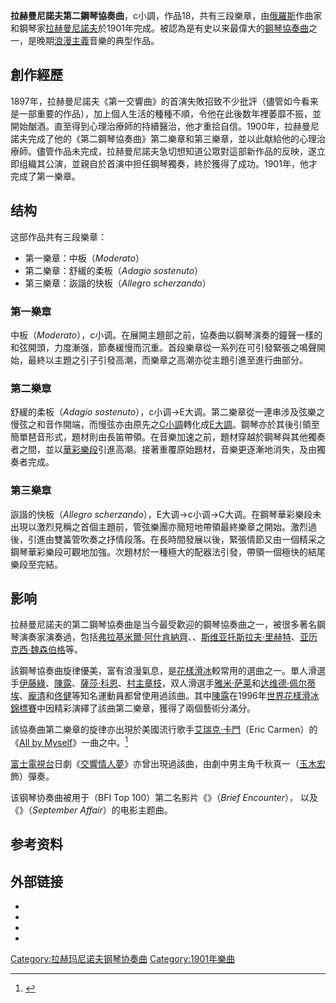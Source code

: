 '''拉赫曼尼諾夫第二鋼琴協奏曲'''，c小調，作品18，共有三段樂章，由[[俄羅斯|俄羅斯]]作曲家和鋼琴家[[拉赫曼尼諾夫|拉赫曼尼諾夫]]於1901年完成。被認為是有史以来最偉大的[[鋼琴協奏曲|鋼琴協奏曲]]之一，是晚期[[浪漫主義|浪漫主義]]音樂的典型作品。

==創作經歷==
1897年，拉赫曼尼諾夫《第一交響曲》的首演失敗招致不少批評（儘管如今看来是一部重要的作品），加上個人生活的種種不順，令他在此後数年裡萎靡不振，並開始酗酒。直至得到心理治療師的持續醫治，他才重拾自信。1900年，拉赫曼尼諾夫完成了他的《第二鋼琴協奏曲》第二樂章和第三樂章，並以此献給他的心理治療師。儘管作品未完成，拉赫曼尼諾夫急切想知道公眾對這部新作品的反映，遂立即组織其公演，並親自於首演中担任鋼琴獨奏，終於獲得了成功。1901年，他才完成了第一樂章。

==结构==
{{listen
|type=music
|filename=Sergei Rachmaninov - Concerto no. 2 for Piano and Orchestra in C minor - 1. Moderato (Sviatoslav Richter, Stanisław Wisłocki, Warsaw National Philharmonic Orchestra, 1959).flac
|title=1. Moderato
|filename2=Sergei Rachmaninov - Concerto no. 2 for Piano and Orchestra in C minor - 2. Adagio sostenuto (Sviatoslav Richter, Stanisław Wisłocki, Warsaw National Philharmonic Orchestra, 1959).flac
|title2=2. Adagio sostenuto
|filename3=Sergei Rachmaninov - Concerto no. 2 for Piano and Orchestra in C minor - 3. Allegro scherzando (Sviatoslav Richter, Stanisław Wisłocki, Warsaw National Philharmonic Orchestra, 1959).flac
|title3=3. Allegro scherzando
|description3=[[斯维亚托斯拉夫·里赫特|斯维亚托斯拉夫·里赫特]]演奏，{{le|斯坦尼斯瓦夫·维斯沃基|Stanisław Wisłocki}}指挥[[华沙国家爱乐乐团|华沙国家爱乐乐团]]（1959）}}
这部作品共有三段樂章：
* 第一樂章：中板（''Moderato''）
* 第二樂章：舒緩的柔板（''Adagio sostenuto''）
* 第三樂章：詼諧的快板（''Allegro scherzando''）

===第一樂章===
中板（''Moderato''），c小调。在展開主題部之前，協奏曲以鋼琴演奏的鐘聲一樣的和弦開頭，力度漸强，節奏緩慢而沉重。首段樂章從一系列在可引發緊張之鳴聲開始，最終以主題之引子引發高潮，而樂章之高潮亦從主題引進至進行曲部分。

===第二樂章===
舒緩的柔板（''Adagio sostenuto''），c小调→E大调。第二樂章從一連串涉及弦樂之慢弦之和音作開端，而慢弦亦由原先之[[C小調|C小調]]轉化成[[E大調|E大調]]。鋼琴亦於其後引領至簡單琶音形式，題材則由長笛帶領。在音樂加速之前，題材穿越於鋼琴與其他獨奏者之間，並以[[華彩樂段|華彩樂段]]引進高潮。接著重覆原始題材，音樂更逐漸地消失，及由獨奏者完成。

===第三樂章===
詼諧的快板（''Allegro scherzando''），E大调→c小调→C大调。在鋼琴華彩樂段未出現以激烈見稱之首個主題前，管弦樂團亦簡短地帶領最終樂章之開始。激烈過後，引進由雙簧管吹奏之抒情段落。在長時間發展以後，緊張情節又由一個精采之鋼琴華彩樂段可觀地加強。次題材於一種極大的配器法引發，帶領一個極快的結尾樂段至完結。

==影响==
拉赫曼尼諾夫的第二鋼琴協奏曲是当今最受歡迎的鋼琴協奏曲之一，被很多著名鋼琴演奏家演奏過，包括[[弗拉基米尔·阿什肯纳齐|弗拉基米爾·阿什肯納齊]]、{{Le|拜伦·珍妮斯|Byron Janis}}、[[斯维亚托斯拉夫·里赫特|斯维亚托斯拉夫·里赫特]]、[[亞歷克西·魏森伯格|亚历克西·魏森伯格]]等。

該鋼琴協奏曲旋律優美，富有浪漫氣息，是[[花樣滑冰|花樣滑冰]]較常用的選曲之一。單人滑選手[[伊藤綠|伊藤綠]]、[[陳露|陳露]]、[[薩莎·科恩|薩莎·科恩]]、[[村主章枝|村主章枝]]，双人滑選手[[雅米·萨莱|雅米·萨莱]]和[[达维德·佩尔蒂埃|达维德·佩尔蒂埃]]、[[龐清|龐清]]和[[佟健|佟健]]等知名運動員都曾使用過該曲。其中[[陳露|陳露]]在1996年[[世界花樣滑冰錦標賽|世界花樣滑冰錦標賽]]中因精彩演繹了該曲第二樂章，獲得了兩個藝術分滿分。

該協奏曲第二樂章的旋律亦出現於美國流行歌手[[艾瑞克·卡門|艾瑞克·卡門]]（Eric Carmen）的《[[All_by_Myself|All by Myself]]》一曲之中。<ref>{{Cite web|title=An Interview with Eric Carmen|url=https://web.archive.org/web/20110928175027/http://www.ericcarmen.com/eric/interviews.htm|author=Gordon Pogoda|date=1991}}</ref>

[[富士電視台|富士電視台]]日劇《[[交響情人夢_(日本電視劇)|交響情人夢]]》亦曾出現過該曲，由劇中男主角千秋真一（[[玉木宏|玉木宏]]飾）彈奏。

该钢琴协奏曲被用于{{Le|英国电影学院100部电影排名|BFI Top 100 British films}}（BFI Top 100）第二名影片《{{Le|相见恨晚|Brief Encounter}}》（''Brief Encounter''）， 以及《{{le|秋恋|September Affair}}》（''September Affair''）的电影主题曲。

== 参考资料 ==
{{Reflist}}

==外部链接==
* {{IMSLP2|work=Piano_Concerto_No.2%2C_Op.18_%28Rachmaninoff%2C_Sergei%29|cname=拉赫玛尼诺夫第二钢琴协奏曲}}
* {{youTube|4nfdJ-lk81g|王羽佳于2018年的演出}}
* {{youTube|pBx-tr1FDvY|拉赫玛尼诺夫演奏拉赫玛尼诺夫第二钢琴协奏曲}}
* {{youTube|e-x01ddG0x4|郎朗演奏拉赫玛尼诺夫第二钢琴协奏曲}}

{{Authority control}}

{{DEFAULTSORT:Piano Concerto No.2 (Rachmaninoff)}}

[[Category:拉赫玛尼诺夫钢琴协奏曲|Category:拉赫玛尼诺夫钢琴协奏曲]]
[[Category:1901年樂曲|Category:1901年樂曲]]